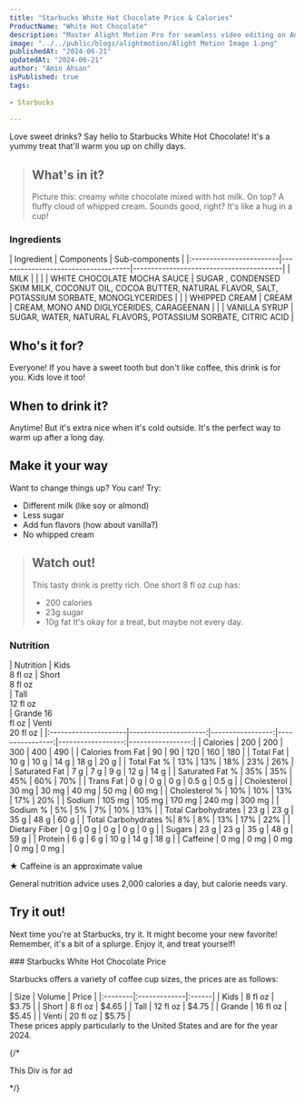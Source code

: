 ```yaml
---
title: "Starbucks White Hot Chocolate Price & Calories"
ProductName: "White Hot Chocolate" 
description: "Master Alight Motion Pro for seamless video editing on Android, iOS, and Tablets with our ultimate guide, unlocking advanced features and elevating your skills in 2024!"
image: "../../public/blogs/alightmotion/Alight Motion Image 1.png"
publishedAt: "2024-06-21"
updatedAt: "2024-06-21"
author: "Amin Ahsan"
isPublished: true
tags:
 
- Starbucks
      
---
```


 
Love sweet drinks? Say hello to Starbucks White Hot Chocolate! It's a yummy treat that'll warm you up on chilly days.

> ## What's in it?
> Picture this: creamy white chocolate mixed with hot milk. On top? A fluffy cloud of whipped cream. Sounds good, right? It's like a hug in a cup!

 ### Ingredients
<div style={{ overflowX: 'scroll' }}>
| Ingredient              | Components                         | Sub-components                          |
|:------------------------|------------------------------------|-----------------------------------------|
| MILK                    |                                    |                                         |
| WHITE CHOCOLATE MOCHA SAUCE | SUGAR , CONDENSED SKIM MILK, COCONUT OIL, COCOA BUTTER, NATURAL FLAVOR, SALT, POTASSIUM SORBATE, MONOGLYCERIDES                        |                                         |
| WHIPPED CREAM           | CREAM                              | CREAM, MONO AND DIGLYCERIDES, CARAGEENAN                             |
|                         | VANILLA SYRUP                      | SUGAR, WATER, NATURAL FLAVORS, POTASSIUM SORBATE, CITRIC ACID                                  |
</div>

## Who's it for? 
Everyone! If you have a sweet tooth but don't like coffee, this drink is for you. Kids love it too!

## When to drink it?
Anytime! But it's extra nice when it's cold outside. It's the perfect way to warm up after a long day.

## Make it your way
Want to change things up? You can! Try:
- Different milk (like soy or almond)
- Less sugar
- Add fun flavors (how about vanilla?)
- No whipped cream



> ## Watch out!
> This tasty drink is pretty rich. One short 8 fl oz cup has:
> - 200 calories
> - 23g sugar
> - 10g fat
> It's okay for a treat, but maybe not every day.

### Nutrition
<div className="table-container">
| Nutrition               | Kids<br/>8 fl oz     | Short<br/>8 fl oz<br/>  | Tall <br/>12 fl oz<br/> | Grande 16 <br/> fl oz | Venti <br/>20 fl oz |
|:---------------------|---------------------:|-----------------:|----------------:|------------------:|-----------------:|
| Calories             | 200                  | 200              | 300             | 400               | 490              |
| Calories from Fat    | 90                   | 90               | 120             | 160               | 180              |
| Total Fat            | 10 g                 | 10 g             | 14 g            | 18 g              | 20 g             |
| Total Fat %          | 13%                  | 13%              | 18%             | 23%               | 26%              |
| Saturated Fat        | 7 g                  | 7 g              | 9 g             | 12 g              | 14 g             |
| Saturated Fat %      | 35%                  | 35%              | 45%             | 60%               | 70%              |
| Trans Fat            | 0 g                  | 0 g              | 0 g             | 0.5 g             | 0.5 g            |
| Cholesterol          | 30 mg                | 30 mg            | 40 mg           | 50 mg             | 60 mg            |
| Cholesterol %        | 10%                  | 10%              | 13%             | 17%               | 20%              |
| Sodium               | 105 mg               | 105 mg           | 170 mg          | 240 mg            | 300 mg           |
| Sodium %             | 5%                   | 5%               | 7%              | 10%               | 13%              |
| Total Carbohydrates  | 23 g                 | 23 g             | 35 g            | 48 g              | 60 g             |
| Total Carbohydrates %| 8%                   | 8%               | 13%             | 17%               | 22%              |
| Dietary Fiber        | 0 g                  | 0 g              | 0 g             | 0 g               | 0 g              |
| Sugars               | 23 g                 | 23 g             | 35 g            | 48 g              | 59 g             |
| Protein              | 6 g                  | 6 g              | 10 g            | 14 g              | 18 g             |
| Caffeine             | 0 mg                 | 0 mg             | 0 mg            | 0 mg              | 0 mg             |

</div>

<style jsx>{`
  .table-container {
    overflow-x: auto;
    position: relative;
  }
  .table-container table {
    border-collapse: collapse;
    width: 80%;
  }
  .table-container th,
  .table-container td {
    border: 1px solid #ddd;
    padding: 8px;
    min-width: 40px;
  }
  .table-container th:first-child,
  .table-container td:first-child {
    position: sticky;
    left: 0;
    background-color: white;
    z-index: 1;
  }
  @media (max-width: 768px) {
    .table-container th:not(:first-child),
    .table-container td:not(:first-child) {
      min-width: 50px;
    }
  }
`}</style>

★ Caffeine is an approximate value

General nutrition advice uses 2,000 calories a day, but calorie needs vary.

## Try it out!
Next time you're at Starbucks, try it. It might become your new favorite!  Remember, it's a bit of a splurge. Enjoy it, and treat yourself!
<style jsx>{`
  @media (max-width: 768px) {
    div {
      grid-template-columns: 1fr !important;
    }
  }
`}</style>
<div style={{
   display: 'grid',
  gridTemplateColumns: '1fr 1fr',
          backgroundColor: '#cee3de',
          borderLeft: '3px solid #0c7556',
          padding:'30px'
      }}>
 <div style={{background: "green"}}>
 ### Starbucks White Hot Chocolate Price
 
 Starbucks offers a variety of coffee cup sizes, the prices are as follows:
<div style={{
  width: '120%',
  height: 'fit-content',
  backgroundColor: 'white',
  borderRadius: '5px',
  padding:'3px',
  boxShadow: '0 2px 4px rgba(0, 0, 0, 0.1)',
}}>
| Size    |   Volume     | Price |
|:--------|:-------------|:------|
| Kids    | 8 fl oz      | $3.75 |
| Short   | 8 fl oz      | $4.65 |
| Tall    | 12 fl oz     | $4.75 |
| Grande  | 16 fl oz     | $5.45 |
| Venti   | 20 fl oz     | $5.75 |
</div>
These prices apply particularly to the United States and are for the year 2024. 
</div>

{/* <div>
This Div is for ad
</div> */}

</div>